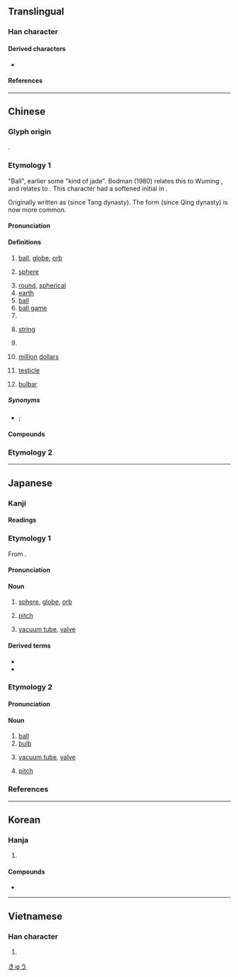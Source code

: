 {{also|毬}}
{{character info}}
==Translingual==

===Han character===
{{Han char|rn=96|rad=玉|as=07|sn=11|four=13132|canj=MGIJE|ids=⿰[[玉|⺩]][[求]]}}

====Derived characters====
* {{l|mul|[[𫳰]], [[𨫣]]}}

====References====
{{Han ref|kx=0732.290|dkj=21011|dj=1144.060|hdz=21114.150|uh=7403}}

----

==Chinese==

===Glyph origin===
{{Han etym}}
{{Han compound|玉|求|alt1=⺩|ls=psc|c1=s|c2=p}}.

===Etymology 1===
{{zh-forms|alt=毬}}
"Ball", earlier some "kind of jade". Bodman (1980) relates this to Wuming {{cog|za||klau<sup>A2</sup>|ball}}, and relates {{zh-l|俅|gem-adorned}} to {{cog|bo|གྲུ||lustre of gems}}. This character had a softened initial in {{cog|zhx-min-pro|-}}.

Originally written as {{zh-l|毬}} (since Tang dynasty). The form {{zh-l|球}} (since Qing dynasty) is now more common.

====Pronunciation====
{{zh-pron
|m=qiú,er=y
|m-s=
|c=kau4
|c-t=
|g=
|h=pfs=khiù
|j=qiou1
|mb=giǔ
|md=giù
|mn=kiû
|mn-t=giu5
|w=3jjieu
|x=qiou2
|mc=y
|oc=y
|ma=y
|cat=n,a,cls
}}

====Definitions====
{{zh-hanzi}}

# [[ball]], [[globe]], [[orb]]
# {{lb|zh|mathematics}} [[sphere]]
# [[round]], [[spherical]]
# [[earth]]
# [[ball]] {{gloss|in sports}}
# [[ball game]]
# {{n-g|Classifier for spherical objects.}}
# {{lb|zh|Teochew|Xiang}} {{n-g|Classifier for stringed objects.}} [[string]]
# {{lb|zh|dialectal Mandarin|Jin|vulgar}} {{n-g|Expletive. Often used in the form of {{zh-l|……[[個球]]}}(…… [[my ass]]). Underlying meaning may be "testes".}}
# {{lb|zh|Cantonese|colloquial}} [[million]] [[dollar]]s
# {{lb|zh|Singapore|slang}} [[testicle]]
# {{lb|zh|medicine|attributive}} [[bulbar]]

=====Synonyms=====
* {{sense|ball}} {{q|Cantonese}} {{zh-l|波|tr=bo1}}; {{q|Hakka}} {{zh-l|球仔}}
{{zh-dial|睪丸}}

====Compounds====
{{zh-der|膠球:glueball|三大球|乒乓球|保齡球|光球|內角球|全球|冰球|切球|削球|北半球|半球|半球體|南半球|卵囊球|合球|四壞球|回力球|地擲球|地球|地球儀|地球史|地球日|地球村|壁球|壘球|壞球|外角球|大球|天球|天球儀|好球|好球帶|小球|巧固球|帶球跑|平擊球|平飛球|彩球|手球|打球|扣球|抄球|投球機|抱球|抽球|拋繡球|持球|捅球|排球|掛球蛋|控球|推球|撞球|擊球區|擦棒球|旋轉球|星球|曲棍球|曲球|月球|月球儀|木球|東半球|松球|松球魚|板牆球|板球|桌球|棉球|棒球|棒球卡|棒球場|棒球賽|棒球隊|槌球|橄欖球|檯球|毽球|氣球|水半球|水球|洋繡球|洗溝球|淋巴球|混球|混球兒|渾球|滾地球|滾球兒|滿球數|煤球|熱氣球|爭球|球僮|球員|球場|球徑|球心|球房|球技|球拍|球杆|球果|球根|球棒|球瓶|球監|球磨機|球童|球膽|球花|球莖|球菌|球藝|球蛋白|球衣|球證|球賽|球迷|球門|球隊|球面|球鞋|球體|環球|界內球|界外球|發球|發球局|白血球|皮球|盤球|眼球|眼球肌|睛球|睛球座|籃板球|籃球|籃球場|糞球|紅血球|網球|網球肘|綵球|練球|繡球|繡球花|罰球|羽毛球|羽球|自由球|蒜球精|藤球|血球|衛生球|西半球|角球|觸身球|變化球|賽球|足球|足球場|跳球|踢球|踢皮球|躲避球|鉛球|鏈球|鏈球菌|鐵球|開球|關鍵球|陸半球|雙球菌|頭頂球|風向球|飄浮球|飛碟球|馬球|高壓球|高球場|高飛球|拍球:phok-khiù|三分球|火球|星球人|打假球}}

===Etymology 2===
{{zh-see|璆|v}}
{{zh-cat|Beginning}}

----

==Japanese==

===Kanji===
{{ja-kanji|grade=3|rs=玉07}}

====Readings====
{{ja-readings
|goon=ぐ
|kanon=きゅう<きう
|kun=たま-
|nanori=く
}}

===Etymology 1===
{{ja-kanjitab|きゅう|yomi=kanon}}

From {{bor|ja|ltc|-|sort=きゅう}} {{m|zh|毬|tr=gjuw||ball, sphere, orb}}.

====Pronunciation====
{{ja-pron|きゅう|acc=1|acc_ref=DJR,NHK}}

====Noun====
{{ja-noun|きゅう|hhira=きう}}

# [[sphere]], [[globe]], [[orb]]
# {{lb|ja|baseball|sort=きゅう}} [[pitch]]
# {{lb|ja|slang|electronics}} [[vacuum tube]], [[valve]]
#: {{ja-usex|[[五]]%'''球'''[[スーパー]][[ラジオ]]|ご%'''きゅう''' スーパー ラジオ|five-'''tube''' [[superheterodyne receiver]]}}

====Derived terms====
{{der-top}}
* {{ja-r|地球|ちきゅう}}
* {{ja-r|火球|かきゅう}}
{{der-bottom}}

===Etymology 2===
{{ja-kanjitab|たま|yomi=k}}

====Pronunciation====
{{ja-pron|たま|acc=2|acc_ref=DJR,NHK}}

====Noun====
{{ja-noun|たま}}

# [[ball]]
# [[bulb]] {{qualifier|as in a light bulb}}
# {{lb|ja|sort=たま|slang|electronics}} [[vacuum tube]], [[valve]]
#: {{ja-usex|'''球'''の[[アンプ]]|'''たま''' の アンプ|'''tube''' amplifier}}
# {{lb|ja|baseball}} [[pitch]]
#: {{ja-usex|[[いい]]'''球'''|い.い '''たま'''|good '''pitch'''}}

===References===
<references/>

[[Category:ja:Geometry|きゅう]]

----

==Korean==

===Hanja===
{{ko-hanja|공|구}}

# {{hanja form of|구|[[ball]]}}

====Compounds====
* {{ko-l|야구|[[baseball]]|野球}}

----

==Vietnamese==

===Han character===
{{vi-readings|rs=玉07|hanviet=cầu |nom=}}

# {{rfdef|vi|sort=玉07}}